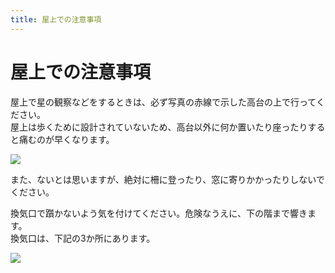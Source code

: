 ```yaml
---
title: 屋上での注意事項
---
```



# 屋上での注意事項

屋上で星の観察などをするときは、必ず写真の赤線で示した高台の上で行ってください。<br />
屋上は歩くために設計されていないため、高台以外に何か置いたり座ったりすると痛むのが早くなります。

![](/img/rt_step_m1.webp)

また、ないとは思いますが、絶対に柵に登ったり、窓に寄りかかったりしないでください。

<Callout type="warning">
  換気口で躓かないよう気を付けてください。危険なうえに、下の階まで響きます。<br />
  換気口は、下記の3か所にあります。

![](/img/rt_step_m2.webp)

</Callout>
